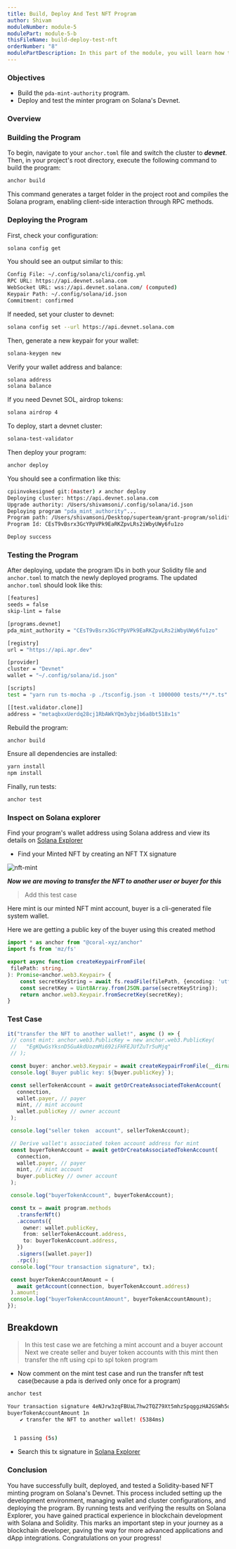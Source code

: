 ```yaml
---
title: Build, Deploy And Test NFT Program
author: Shivam
moduleNumber: module-5
modulePart: module-5-b
thisFileName: build-deploy-test-nft
orderNumber: "8"
modulePartDescription: In this part of the module, you will learn how to build, deploy, and test a Solidity Solang program for NFT minting and transfer on Solana.
---
```


### Objectives

- Build the `pda-mint-authority` program.
- Deploy and test the minter program on Solana's Devnet.

### Overview

### Building the Program

To begin, navigate to your `anchor.toml` file and switch the cluster to **_devnet_**. Then, in your project's root directory, execute the following command to build the program:

```bash
anchor build
```

This command generates a target folder in the project root and compiles the Solana program, enabling client-side interaction through RPC methods.

### Deploying the Program

First, check your configuration:

```bash
solana config get
```

You should see an output similar to this:

```bash
Config File: ~/.config/solana/cli/config.yml
RPC URL: https://api.devnet.solana.com
WebSocket URL: wss://api.devnet.solana.com/ (computed)
Keypair Path: ~/.config/solana/id.json
Commitment: confirmed
```

If needed, set your cluster to devnet:

```bash
solana config set --url https://api.devnet.solana.com
```

Then, generate a new keypair for your wallet:

```bash
solana-keygen new
```

Verify your wallet address and balance:

```bash
solana address
solana balance
```

If you need Devnet SOL, airdrop tokens:

```bash
solana airdrop 4
```

To deploy, start a devnet cluster:

```bash
solana-test-validator
```

Then deploy your program:

```bash
anchor deploy
```

You should see a confirmation like this:

```bash
cpiinvokesigned git:(master) ✗ anchor deploy
Deploying cluster: https://api.devnet.solana.com
Upgrade authority: /Users/shivamsoni/.config/solana/id.json
Deploying program "pda_mint_authority"...
Program path: /Users/shivamsoni/Desktop/superteam/grant-program/solidityForsolana/content/module-5-pda/pda/cpitransferpda/cpiinvokesigned/target/deploy/pda_mint_authority.so...
Program Id: CEsT9vBsrx3GcYPpVPk9EaRKZpvLRs2iWbyUWy6fu1zo

Deploy success
```

### Testing the Program

After deploying, update the program IDs in both your Solidity file and `anchor.toml` to match the newly deployed programs. The updated `anchor.toml` should look like this:

```bash
[features]
seeds = false
skip-lint = false

[programs.devnet]
pda_mint_authority = "CEsT9vBsrx3GcYPpVPk9EaRKZpvLRs2iWbyUWy6fu1zo"

[registry]
url = "https://api.apr.dev"

[provider]
cluster = "Devnet"
wallet = "~/.config/solana/id.json"

[scripts]
test = "yarn run ts-mocha -p ./tsconfig.json -t 1000000 tests/**/*.ts"

[[test.validator.clone]]
address = "metaqbxxUerdq28cj1RbAWkYQm3ybzjb6a8bt518x1s"
```

Rebuild the program:

```bash
anchor build
```

Ensure all dependencies are installed:

```bash
yarn install
npm install
```

Finally, run tests:

```bash
anchor test
```


### Inspect on Solana explorer

Find your program's wallet address using Solana address and view its details on [Solana Explorer](https://explorer.solana.com/?cluster=devnet)


- Find your Minted NFT by creating an NFT TX signature

![nft-mint](/moduleimages/g-nft.jpeg)

***Now we are moving to transfer the NFT to another user or buyer
 for this*** 

> Add this test case

 Here mint is our minted NFT mint account,
 buyer is a cli-generated file system wallet.

 Here we are getting a public key of the buyer 
 using this created method

```typescript
import * as anchor from "@coral-xyz/anchor"
import fs from 'mz/fs'

export async function createKeypairFromFile(
 filePath: string,
): Promise<anchor.web3.Keypair> {
    const secretKeyString = await fs.readFile(filePath, {encoding: 'utf8'});
    const secretKey = Uint8Array.from(JSON.parse(secretKeyString));
    return anchor.web3.Keypair.fromSecretKey(secretKey);
}
```

### Test Case

 ```typescript
it("transfer the NFT to another wallet!", async () => {
  // const mint: anchor.web3.PublicKey = new anchor.web3.PublicKey(
  //   "EgKQwGsYksnD5GuAkdUozmMi692iFHFEJUfZuTr5uMjq"
  // );

  const buyer: anchor.web3.Keypair = await createKeypairFromFile(__dirname + "/keypairs/newowner.json");
  console.log(`Buyer public key: ${buyer.publicKey}`);

  const sellerTokenAccount = await getOrCreateAssociatedTokenAccount(
    connection,
    wallet.payer, // payer
    mint, // mint account
    wallet.publicKey // owner account
  );

  console.log("seller token  account", sellerTokenAccount);

  // Derive wallet's associated token account address for mint
  const buyerTokenAccount = await getOrCreateAssociatedTokenAccount(
    connection,
    wallet.payer, // payer
    mint, // mint account
    buyer.publicKey // owner account
  );

  console.log("buyerTokenAccount", buyerTokenAccount);

  const tx = await program.methods
    .transferNft()
    .accounts({
      owner: wallet.publicKey,
      from: sellerTokenAccount.address,
      to: buyerTokenAccount.address,
    })
    .signers([wallet.payer])
    .rpc();
  console.log("Your transaction signature", tx);

  const buyerTokenAccountAmount = (
    await getAccount(connection, buyerTokenAccount.address)
  ).amount;
  console.log("buyerTokenAccountAmount", buyerTokenAccountAmount);
});

 ```

## Breakdown

> In this test case we are fetching a mint account and a buyer account 
> Next we create seller and buyer token accounts with this mint
> then transfer the nft using cpi to spl token program

- Now comment on the mint test case and run the transfer nft test case(because a pda is derived only once for a program)

```bash
anchor test
```

```bash
Your transaction signature 4eNJrw3zqFBUaL7hw2TQZ79Xt5mhzSpqggzHA2GSWh5oBkxUC6CXELAvvsTFto4urN3UuBiSraVEGPUAjE2PWrwb
buyerTokenAccountAmount 1n
    ✔ transfer the NFT to another wallet! (5384ms)


  1 passing (5s)
  ```

- Search this tx signature in [Solana Explorer](https://explorer.solana.com/?cluster=devnet)

### Conclusion

You have successfully built, deployed, and tested a Solidity-based NFT minting program on Solana's Devnet. This process included setting up the development environment, managing wallet and cluster configurations, and deploying the program. By running tests and verifying the results on Solana Explorer, you have gained practical experience in blockchain development with Solana and Solidity. This marks an important step in your journey as a blockchain developer, paving the way for more advanced applications and dApp integrations. Congratulations on your progress!
